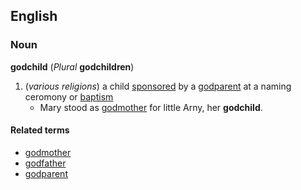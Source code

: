== English ==
=== Noun ===
'''godchild''' (''Plural'' '''godchildren''')
#(''various religions'') a child [[sponsor]]ed by a [[godparent]] at a naming ceromony or [[baptism]]
#* Mary stood as [[godmother]] for little Arny, her '''godchild'''.
{{cattag2|Religion|God}}
==== Related terms ====
*[[godmother]]
*[[godfather]]
*[[godparent]]